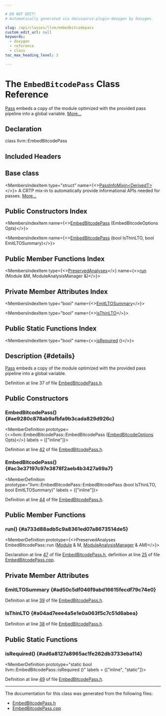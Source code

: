 ```yaml
---

# DO NOT EDIT!
# Automatically generated via docusaurus-plugin-doxygen by Doxygen.

slug: /api/classes/llvm/embedbitcodepass
custom_edit_url: null
keywords:
  - doxygen
  - reference
  - class
toc_max_heading_level: 3

---
```





# The `EmbedBitcodePass` Class Reference

<DoxygenPage pluginConfig={pluginConfig}>

<a href="/docs/api/classes/llvm/pass">Pass</a> embeds a copy of the module optimized with the provided pass pipeline into a global variable. <a href="#details">More...</a>

## Declaration

<CodeBlock>class llvm::EmbedBitcodePass</CodeBlock>

## Included Headers

<IncludesList>
<IncludesListItem
  filePath="llvm/Transforms/IPO/EmbedBitcodePass.h"
  permalink="/docs/api/files/include/include/llvm/include/llvm/transforms/include/llvm/transforms/ipo/embedbitcodepass-h"
  isLocal="true" />
</IncludesList>

## Base class

<MembersIndex>

<MembersIndexItem
  type="struct"
  name={<><a href="/docs/api/structs/llvm/passinfomixin">PassInfoMixin&lt;DerivedT&gt;</a></>}>
A CRTP mix-in to automatically provide informational APIs needed for passes. <a href="/docs/api/structs/llvm/passinfomixin/#details">More...</a>
</MembersIndexItem>

</MembersIndex>

## Public Constructors Index

<MembersIndex>

<MembersIndexItem
  name={<><a href="#ae9280c878ab9afbfa9b3cada829d926c">EmbedBitcodePass</a> (EmbedBitcodeOptions Opts)</>}>
</MembersIndexItem>

<MembersIndexItem
  name={<><a href="#ac3e37197c97e3878f2aeb4b3427a69a7">EmbedBitcodePass</a> (bool IsThinLTO, bool EmitLTOSummary)</>}>
</MembersIndexItem>

</MembersIndex>

## Public Member Functions Index

<MembersIndex>

<MembersIndexItem
  type={<><a href="/docs/api/classes/llvm/preservedanalyses">PreservedAnalyses</a></>}
  name={<><a href="#a733d88adb5c9a8361ed07a8673514de5">run</a> (Module &amp;M, ModuleAnalysisManager &amp;)</>}>
</MembersIndexItem>

</MembersIndex>

## Private Member Attributes Index

<MembersIndex>

<MembersIndexItem
  type="bool"
  name={<><a href="#ad50c5df046f9abd16615fecdf79c74e0">EmitLTOSummary</a></>}>
</MembersIndexItem>

<MembersIndexItem
  type="bool"
  name={<><a href="#a04ad7eee4a5e1e0a063f5c7c51d6abea">IsThinLTO</a></>}>
</MembersIndexItem>

</MembersIndex>

## Public Static Functions Index

<MembersIndex>

<MembersIndexItem
  type="bool"
  name={<><a href="#ad6a8127a8965ac1fe262db3733eba114">isRequired</a> ()</>}>
</MembersIndexItem>

</MembersIndex>

## Description {#details}

<a href="/docs/api/classes/llvm/pass">Pass</a> embeds a copy of the module optimized with the provided pass pipeline into a global variable.

Definition at line 37 of file <a href="/docs/api/files/include/include/llvm/include/llvm/transforms/include/llvm/transforms/ipo/embedbitcodepass-h">EmbedBitcodePass.h</a>.

<SectionDefinition>

## Public Constructors

### EmbedBitcodePass() {#ae9280c878ab9afbfa9b3cada829d926c}

<MemberDefinition
  prototype={<>llvm::EmbedBitcodePass::EmbedBitcodePass (<a href="/docs/api/structs/llvm/embedbitcodeoptions">EmbedBitcodeOptions</a> Opts)</>}
  labels = {["inline"]}>

Definition at line <a href="/docs/api/files/include/include/llvm/include/llvm/transforms/include/llvm/transforms/ipo/embedbitcodepass-h/#l00042">42</a> of file <a href="/docs/api/files/include/include/llvm/include/llvm/transforms/include/llvm/transforms/ipo/embedbitcodepass-h">EmbedBitcodePass.h</a>.
</MemberDefinition>

### EmbedBitcodePass() {#ac3e37197c97e3878f2aeb4b3427a69a7}

<MemberDefinition
  prototype="llvm::EmbedBitcodePass::EmbedBitcodePass (bool IsThinLTO, bool EmitLTOSummary)"
  labels = {["inline"]}>

Definition at line <a href="/docs/api/files/include/include/llvm/include/llvm/transforms/include/llvm/transforms/ipo/embedbitcodepass-h/#l00044">44</a> of file <a href="/docs/api/files/include/include/llvm/include/llvm/transforms/include/llvm/transforms/ipo/embedbitcodepass-h">EmbedBitcodePass.h</a>.
</MemberDefinition>

</SectionDefinition>

<SectionDefinition>

## Public Member Functions

### run() {#a733d88adb5c9a8361ed07a8673514de5}

<MemberDefinition
  prototype={<>PreservedAnalyses EmbedBitcodePass::run (<a href="/docs/api/classes/llvm/module">Module</a> &amp; M, <a href="/docs/api/namespaces/llvm/#af9c9208365fd9ce11392b4d79485e259">ModuleAnalysisManager</a> &amp; AM)</>}>

Declaration at line <a href="/docs/api/files/include/include/llvm/include/llvm/transforms/include/llvm/transforms/ipo/embedbitcodepass-h/#l00047">47</a> of file <a href="/docs/api/files/include/include/llvm/include/llvm/transforms/include/llvm/transforms/ipo/embedbitcodepass-h">EmbedBitcodePass.h</a>, definition at line <a href="/docs/api/files/lib/lib/transforms/lib/transforms/ipo/embedbitcodepass-cpp/#l00025">25</a> of file <a href="/docs/api/files/lib/lib/transforms/lib/transforms/ipo/embedbitcodepass-cpp">EmbedBitcodePass.cpp</a>.
</MemberDefinition>

</SectionDefinition>

<SectionDefinition>

## Private Member Attributes

### EmitLTOSummary {#ad50c5df046f9abd16615fecdf79c74e0}

<MemberDefinition
  prototype="bool llvm::EmbedBitcodePass::EmitLTOSummary">

Definition at line <a href="/docs/api/files/include/include/llvm/include/llvm/transforms/include/llvm/transforms/ipo/embedbitcodepass-h/#l00039">39</a> of file <a href="/docs/api/files/include/include/llvm/include/llvm/transforms/include/llvm/transforms/ipo/embedbitcodepass-h">EmbedBitcodePass.h</a>.
</MemberDefinition>

### IsThinLTO {#a04ad7eee4a5e1e0a063f5c7c51d6abea}

<MemberDefinition
  prototype="bool llvm::EmbedBitcodePass::IsThinLTO">

Definition at line <a href="/docs/api/files/include/include/llvm/include/llvm/transforms/include/llvm/transforms/ipo/embedbitcodepass-h/#l00038">38</a> of file <a href="/docs/api/files/include/include/llvm/include/llvm/transforms/include/llvm/transforms/ipo/embedbitcodepass-h">EmbedBitcodePass.h</a>.
</MemberDefinition>

</SectionDefinition>

<SectionDefinition>

## Public Static Functions

### isRequired() {#ad6a8127a8965ac1fe262db3733eba114}

<MemberDefinition
  prototype="static bool llvm::EmbedBitcodePass::isRequired ()"
  labels = {["inline", "static"]}>

Definition at line <a href="/docs/api/files/include/include/llvm/include/llvm/transforms/include/llvm/transforms/ipo/embedbitcodepass-h/#l00049">49</a> of file <a href="/docs/api/files/include/include/llvm/include/llvm/transforms/include/llvm/transforms/ipo/embedbitcodepass-h">EmbedBitcodePass.h</a>.
</MemberDefinition>

</SectionDefinition>

<hr/>

The documentation for this class was generated from the following files:

<ul>
<li><a href="/docs/api/files/include/include/llvm/include/llvm/transforms/include/llvm/transforms/ipo/embedbitcodepass-h">EmbedBitcodePass.h</a></li>
<li><a href="/docs/api/files/lib/lib/transforms/lib/transforms/ipo/embedbitcodepass-cpp">EmbedBitcodePass.cpp</a></li>
</ul>

</DoxygenPage>
